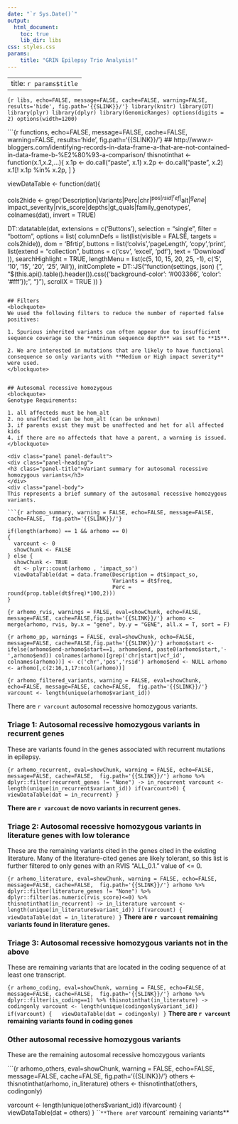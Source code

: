 ```yaml
---
date: "`r Sys.Date()`"
output:
  html_document:
    toc: true
    lib_dir: libs
css: styles.css
params: 
    title: "GRIN Epilepsy Trio Analysis!"
---
```

---
title: `r params$title`
---
```{r libs, echo=FALSE, message=FALSE, cache=FALSE, warning=FALSE, results='hide', fig.path='{{SLINK}}/'}
library(knitr)
library(DT)
library(plyr)
library(dplyr)
library(GenomicRanges)
options(digits = 2)
options(width=1200)
```

```{r functions, echo=FALSE, message=FALSE, cache=FALSE, warning=FALSE, results='hide', fig.path='{{SLINK}}/'}
## http://www.r-bloggers.com/identifying-records-in-data-frame-a-that-are-not-contained-in-data-frame-b-%E2%80%93-a-comparison/
thisnotinthat <- function(x.1,x.2,...){
  x.1p <- do.call("paste", x.1)
  x.2p <- do.call("paste", x.2)
  x.1[! x.1p %in% x.2p, ]
}

viewDataTable <- function(dat){

  cols2hide <- grep('Description|Variants|Perc|chr|^pos$|rsid|^ref$|^alt$|^gene$|
                    impact_severity|rvis_score|depths|gt_quals|family_genotypes',
                    colnames(dat), invert = TRUE)

  DT::datatable(dat,
                extensions = c('Buttons'),
                selection = "single",
                filter = "bottom",
                options = list(
                  columnDefs = list(list(visible = FALSE, targets = cols2hide)),
                  dom = 'Bfrtip',
                  buttons = list('colvis','pageLength', 'copy','print',
                                 list(extend = "collection",
                                      buttons = c('csv', 'excel', 'pdf'),
                                      text = 'Download'
                                 )),
                  searchHighlight = TRUE,
                  lengthMenu = list(c(5, 10, 15, 20, 25, -1), c('5', '10', '15', '20', '25', 'All')),
                  initComplete = DT::JS("function(settings, json) {",
                                        "$(this.api().table().header()).css({'background-color': '#003366', 'color': '#fff'});",
                                        "}"),
                  scrollX = TRUE
                ))
}
```

## Filters
<blockquote>
We used the following filters to reduce the number of reported false positives:

1. Spurious inherited variants can often appear due to insufficient sequence coverage so the **mininum sequence depth** was set to **15**.

2. We are interested in mutations that are likely to have functional consequence so only variants with **Medium or High impact severity** were used.
</blockquote>


## Autosomal recessive homozygous
<blockquote>
Genotype Requirements:
  
1. all affecteds must be hom_alt
2. no unaffected can be hom_alt (can be unknown)
3. if parents exist they must be unaffected and het for all affected kids
4. if there are no affecteds that have a parent, a warning is issued.
</blockquote>

<div class="panel panel-default">
<div class="panel-heading">
<h3 class="panel-title">Variant summary for autosomal recessive homozygous variants</h3>
</div>
<div class="panel-body">
This represents a brief summary of the autosomal recessive homozygous variants.

```{r arhomo_summary, warning = FALSE, echo=FALSE, message=FALSE, cache=FALSE,  fig.path='{{SLINK}}/'}

if(length(arhomo) == 1 && arhomo == 0)
{
  varcount <- 0
  showChunk <- FALSE
} else {
  showChunk <- TRUE
  dt <- plyr::count(arhomo , 'impact_so')
  viewDataTable(dat = data.frame(Description = dt$impact_so, 
                                 Variants = dt$freq, 
                                 Perc = round(prop.table(dt$freq)*100,2)))
}
```

```{r arhomo_rvis, warnings = FALSE, eval=showChunk, echo=FALSE, message=FALSE, cache=FALSE,fig.path='{{SLINK}}/'}
arhomo <- merge(arhomo, rvis, by.x = "gene", by.y = "GENE", all.x = T, sort = F)
```

```{r arhomo_pp, warnings = FALSE, eval=showChunk, echo=FALSE, message=FALSE, cache=FALSE,fig.path='{{SLINK}}/'}
arhomo$start <- ifelse(arhomo$end-arhomo$start==1, arhomo$end, paste0(arhomo$start,'-',arhomo$end))
colnames(arhomo)[grep('chr|start|vcf_id', colnames(arhomo))] <- c('chr','pos','rsid')
arhomo$end <- NULL
arhomo <- arhomo[,c(2:16,1,17:ncol(arhomo))]
```

```{r arhomo_filtered_variants, warning = FALSE, eval=showChunk, echo=FALSE, message=FALSE, cache=FALSE,  fig.path='{{SLINK}}/'}
varcount <- length(unique(arhomo$variant_id))
```

There are `r varcount` autosomal recessive homozygous variants.
</div>
</div>

<div class="panel panel-default">
<div class="panel-heading">
<h3 class="panel-title">Triage 1: Autosomal recessive homozygous variants in recurrent genes</h3>
</div>
<div class="panel-body">
These are variants found in the genes associated with recurrent mutations in epilepsy.

```{r arhomo_recurrent, eval=showChunk, warning = FALSE, echo=FALSE, message=FALSE, cache=FALSE,  fig.path='{{SLINK}}/'}
arhomo %>% dplyr::filter(recurrent_genes != "None") -> in_recurrent
varcount <- length(unique(in_recurrent$variant_id))
if(varcount>0)
{
  viewDataTable(dat = in_recurrent)
}
```

**There are `r varcount` de novo variants in recurrent genes.**
</div>
</div>

<div class="panel panel-default">
<div class="panel-heading">
<h3 class="panel-title">Triage 2: Autosomal recessive homozygous variants in literature genes with low tolerance</h3>
</div>
<div class="panel-body">

These are the remaining variants cited in the genes cited in the existing literature. Many of the literature-cited genes are likely tolerant, so this list is further filtered to only genes with an RVIS "ALL_0.1." value of <= 0.

```{r arhomo_literature, eval=showChunk, warning = FALSE, echo=FALSE, message=FALSE, cache=FALSE,  fig.path='{{SLINK}}/'}
arhomo %>% dplyr::filter(literature_genes != "None") %>% dplyr::filter(as.numeric(rvis_score)<=0) %>% thisnotinthat(in_recurrent) -> in_literature
varcount <- length(unique(in_literature$variant_id))
if(varcount)
{
  viewDataTable(dat = in_literature)
}
```
**There are `r varcount` remaining variants found in literature genes.**
</div>
</div>


<div class="panel panel-default">
<div class="panel-heading">
<h3 class="panel-title">Triage 3: Autosomal recessive homozygous variants not in the above</h3>
</div>
<div class="panel-body">

These are remaining variants that are located in the coding sequence of at least one transcript.

```{r arhomo_coding, eval=showChunk, warning = FALSE, echo=FALSE, message=FALSE, cache=FALSE,  fig.path='{{SLINK}}/'}
arhomo %>% dplyr::filter(is_coding==1) %>% thisnotinthat(in_literature) -> codingonly
varcount <- length(unique(codingonly$variant_id))
if(varcount)
{
  viewDataTable(dat = codingonly)
}
```
**There are `r varcount` remaining variants found in coding genes**
</div>
</div>

<div class="panel panel-default">
<div class="panel-heading">
<h3 class="panel-title">Other autosomal recessive homozygous variants</h3>
</div>
<div class="panel-body">

These are the remaining autosomal recessive homozygous variants

```{r arhomo_others, eval=showChunk, warning = FALSE, echo=FALSE, message=FALSE, cache=FALSE,  fig.path='{{SLINK}}/'}
others <- thisnotinthat(arhomo, in_literature)
others <- thisnotinthat(others, codingonly)

varcount <- length(unique(others$variant_id))
if(varcount)
{
  viewDataTable(dat = others)
}
```
**There are `r varcount` remaining variants**
</div>
</div>

